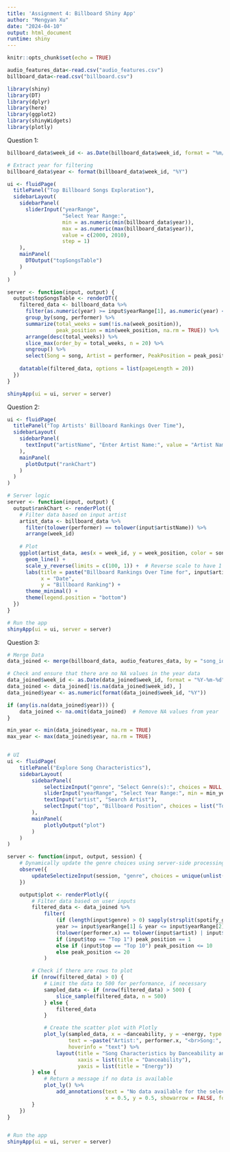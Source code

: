 ```yaml
---
title: 'Assignment 4: Billboard Shiny App'
author: "Mengyan Xu"
date: "2024-04-10"
output: html_document
runtime: shiny
---
```


```r
knitr::opts_chunk$set(echo = TRUE)
```

```r
audio_features_data<-read.csv("audio_features.csv")
billboard_data<-read.csv("billboard.csv")
```

```r
library(shiny)
library(DT)
library(dplyr)
library(here)
library(ggplot2)
library(shinyWidgets)
library(plotly)
```
Question 1:
```r
billboard_data$week_id <- as.Date(billboard_data$week_id, format = "%m/%d/%Y")

# Extract year for filtering
billboard_data$year <- format(billboard_data$week_id, "%Y")

ui <- fluidPage(
  titlePanel("Top Billboard Songs Exploration"),
  sidebarLayout(
    sidebarPanel(
      sliderInput("yearRange",
                  "Select Year Range:",
                  min = as.numeric(min(billboard_data$year)),
                  max = as.numeric(max(billboard_data$year)),
                  value = c(2000, 2010),
                  step = 1)
    ),
    mainPanel(
      DTOutput("topSongsTable")
    )
  )
)

server <- function(input, output) {
  output$topSongsTable <- renderDT({
    filtered_data <- billboard_data %>%
      filter(as.numeric(year) >= input$yearRange[1], as.numeric(year) <= input$yearRange[2]) %>%
      group_by(song, performer) %>%
      summarize(total_weeks = sum(!is.na(week_position)),
                peak_position = min(week_position, na.rm = TRUE)) %>%
      arrange(desc(total_weeks)) %>%
      slice_max(order_by = total_weeks, n = 20) %>%
      ungroup() %>%
      select(Song = song, Artist = performer, PeakPosition = peak_position, TotalWeeks = total_weeks)
    
    datatable(filtered_data, options = list(pageLength = 20))
  })
}

shinyApp(ui = ui, server = server)
```

Question 2:
```r
ui <- fluidPage(
  titlePanel("Top Artists' Billboard Rankings Over Time"),
  sidebarLayout(
    sidebarPanel(
      textInput("artistName", "Enter Artist Name:", value = "Artist Name")
    ),
    mainPanel(
      plotOutput("rankChart")
    )
  )
)

# Server logic
server <- function(input, output) {
  output$rankChart <- renderPlot({
    # Filter data based on input artist
    artist_data <- billboard_data %>%
      filter(tolower(performer) == tolower(input$artistName)) %>%
      arrange(week_id)
    
    # Plot
    ggplot(artist_data, aes(x = week_id, y = week_position, color = song)) +
      geom_line() +
      scale_y_reverse(limits = c(100, 1)) +  # Reverse scale to have 1 at the top
      labs(title = paste("Billboard Rankings Over Time for", input$artistName),
           x = "Date",
           y = "Billboard Ranking") +
      theme_minimal() +
      theme(legend.position = "bottom")
  })
}

# Run the app
shinyApp(ui = ui, server = server)
```

Question 3:
```r
# Merge Data
data_joined <- merge(billboard_data, audio_features_data, by = "song_id", all = TRUE)

# Check and ensure that there are no NA values in the year data
data_joined$week_id <- as.Date(data_joined$week_id, format = "%Y-%m-%d")
data_joined <- data_joined[!is.na(data_joined$week_id), ]  
data_joined$year <- as.numeric(format(data_joined$week_id, "%Y"))

if (any(is.na(data_joined$year))) {
    data_joined <- na.omit(data_joined)  # Remove NA values from year
}

min_year <- min(data_joined$year, na.rm = TRUE)
max_year <- max(data_joined$year, na.rm = TRUE)


# UI
ui <- fluidPage(
    titlePanel("Explore Song Characteristics"),
    sidebarLayout(
        sidebarPanel(
            selectizeInput("genre", "Select Genre(s):", choices = NULL, multiple = TRUE, options = list('server' = TRUE)),
            sliderInput("yearRange", "Select Year Range:", min = min_year, max = max_year, value = c(min_year, max_year)),
            textInput("artist", "Search Artist"),
            selectInput("top", "Billboard Position", choices = list("Top 1" = 1, "Top 10" = 10, "Top 20" = 20))
        ),
        mainPanel(
            plotlyOutput("plot")
        )
    )
)

server <- function(input, output, session) {
    # Dynamically update the genre choices using server-side processing
    observe({
        updateSelectizeInput(session, "genre", choices = unique(unlist(strsplit(data_joined$spotify_genre, split = ","))), server = TRUE)
    })

    output$plot <- renderPlotly({
        # Filter data based on user inputs
        filtered_data <- data_joined %>%
            filter(
                (if (length(input$genre) > 0) sapply(strsplit(spotify_genre, ", "), function(g) any(input$genre %in% g)) else TRUE),
                year >= input$yearRange[1] & year <= input$yearRange[2],
                (tolower(performer.x) == tolower(input$artist) | input$artist == "All"),
                if (input$top == "Top 1") peak_position == 1 
                else if (input$top == "Top 10") peak_position <= 10 
                else peak_position <= 20
            )

        # Check if there are rows to plot
        if (nrow(filtered_data) > 0) {
            # Limit the data to 500 for performance, if necessary
            sampled_data <- if (nrow(filtered_data) > 500) {
                slice_sample(filtered_data, n = 500)
            } else {
                filtered_data
            }

            # Create the scatter plot with Plotly
            plot_ly(sampled_data, x = ~danceability, y = ~energy, type = 'scatter', mode = 'markers',
                    text = ~paste("Artist:", performer.x, "<br>Song:", song.x, "<br>Year:", year, "<br>Peak Position:", peak_position),
                    hoverinfo = "text") %>%
                layout(title = "Song Characteristics by Danceability and Energy",
                       xaxis = list(title = "Danceability"),
                       yaxis = list(title = "Energy"))
        } else {
            # Return a message if no data is available
            plot_ly() %>%
                add_annotations(text = "No data available for the selected criteria",
                                x = 0.5, y = 0.5, showarrow = FALSE, font = list(size = 20))
        }
    })
}


# Run the app
shinyApp(ui = ui, server = server)

```



